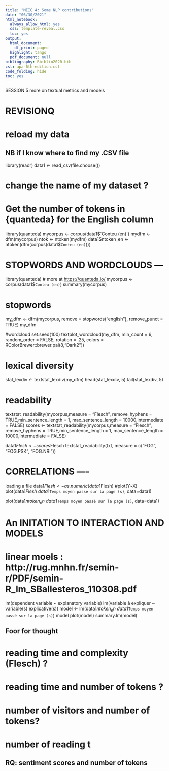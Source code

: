 ```yaml
---
title: "MIIC 4: Some NLP contributions"
date: "06/30/2021"
html_notebook:
  always_allow_html: yes
  css: template-reveal.css
  toc: yes
output:
  html_document:
    df_print: paged
  highlight: tango
  pdf_document: null
bibliography: Rbiblio2020.bib
csl: apa-6th-edition.csl 
code_folding: hide
toc: yes
---
```


SESSION 5 more on textual metrics and models


#  REVISIONQ

# reload my data
## NB if I know where to find my .CSV file
library(readr)
data1 <- read_csv(file.choose())


# change the name of my dataset ?


# Get the number of tokens in {quanteda} for the English column
library(quanteda)
mycorpus <- corpus(data1$`Conteu (en)`)
mydfm <- dfm(mycorpus)
ntok <- ntoken(mydfm)
data1$ntoken_en <- ntoken(dfm(corpus(data1$`Conteu (en)`)))


# STOPWORDS AND WORDCLOUDS ---
library(quanteda)
# more at <https://quanteda.io/>
mycorpus <- corpus(data1$`Conteu (en)`)
summary(mycorpus)

# stopwords 
my_dfm <- dfm(mycorpus, remove = stopwords("english"), remove_punct = TRUE)
my_dfm

#wordcloud
set.seed(100)
textplot_wordcloud(my_dfm, min_count = 6, random_order = FALSE,
                   rotation = .25, 
                   colors = RColorBrewer::brewer.pal(8,"Dark2"))


# lexical diversity
stat_lexdiv <- textstat_lexdiv(my_dfm)
head(stat_lexdiv, 5)
tail(stat_lexdiv, 5)

# readability 
textstat_readability(mycorpus,measure = "Flesch", remove_hyphens = TRUE,min_sentence_length = 1,
  max_sentence_length = 10000,intermediate = FALSE)
scores <- textstat_readability(mycorpus,measure = "Flesch", remove_hyphens = TRUE,min_sentence_length = 1,  max_sentence_length = 10000,intermediate = FALSE)

data1$Flesh <- scores$Flesch
textstat_readability(txt, measure = c("FOG", "FOG.PSK", "FOG.NRI"))


# CORRELATIONS ----


loading a file
data1$Flesh <- as.numeric(data1$Flesh)
#plot(Y~X)
plot(data1$Flesh~data1$`Temps moyen passé sur la page (s)`, data=data1)


plot(data1$ntoken_en~data1$`Temps moyen passé sur la page (s)`, data=data1)



# An INITATION TO INTERACTION AND MODELS
# linear moels : http://rug.mnhn.fr/semin-r/PDF/semin-R_lm_SBallesteros_110308.pdf
lm(dependent variable  ~ explanatory variable)
lm(variable à expliquer ~ variable(s) explicative(s))
model <- lm(data1$ntoken_en~data1$`Temps moyen passé sur la page (s)`)
model
plot(model)
summary.lm(model)


## Foor for thought
# reading time and complexity (Flesch) ?
# reading time and number of tokens ?
# number of visitors and number of tokens?
# number of reading t

## RQ: sentiment scores and number of tokens 
